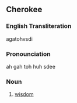 ==Cherokee==

===English Transliteration===
agatohvsdi

===Pronounciation===
ah gah toh huh sdee

===Noun===
#[[wisdom]]